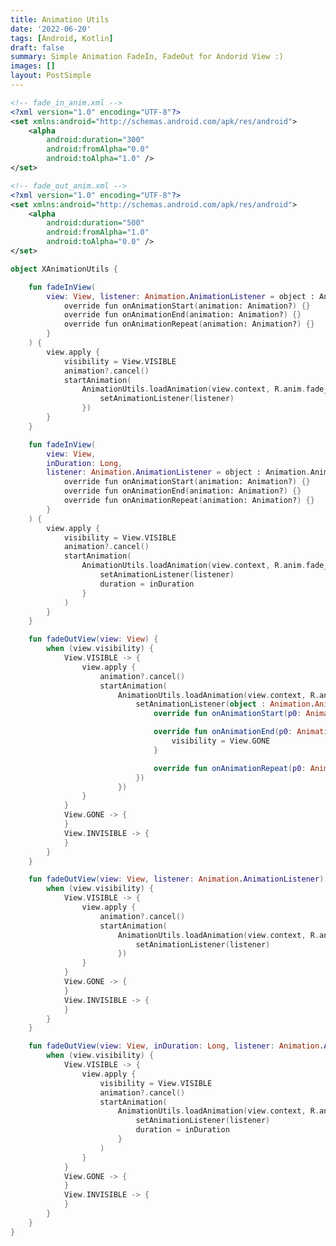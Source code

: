 ```yaml
---
title: Animation Utils
date: '2022-06-20'
tags: [Android, Kotlin]
draft: false
summary: Simple Animation FadeIn, FadeOut for Andorid View :)
images: []
layout: PostSimple
---
```


```xml showLineNumbers
<!-- fade_in_anim.xml -->
<?xml version="1.0" encoding="UTF-8"?>
<set xmlns:android="http://schemas.android.com/apk/res/android">
    <alpha
        android:duration="300"
        android:fromAlpha="0.0"
        android:toAlpha="1.0" />
</set>
```

```xml showLineNumbers
<!-- fade_out_anim.xml -->
<?xml version="1.0" encoding="UTF-8"?>
<set xmlns:android="http://schemas.android.com/apk/res/android">
    <alpha
        android:duration="500"
        android:fromAlpha="1.0"
        android:toAlpha="0.0" />
</set>
```

```Kotlin showLineNumbers
object XAnimationUtils {

    fun fadeInView(
        view: View, listener: Animation.AnimationListener = object : Animation.AnimationListener {
            override fun onAnimationStart(animation: Animation?) {}
            override fun onAnimationEnd(animation: Animation?) {}
            override fun onAnimationRepeat(animation: Animation?) {}
        }
    ) {
        view.apply {
            visibility = View.VISIBLE
            animation?.cancel()
            startAnimation(
                AnimationUtils.loadAnimation(view.context, R.anim.fade_in_anim).apply {
                    setAnimationListener(listener)
                })
        }
    }

    fun fadeInView(
        view: View,
        inDuration: Long,
        listener: Animation.AnimationListener = object : Animation.AnimationListener {
            override fun onAnimationStart(animation: Animation?) {}
            override fun onAnimationEnd(animation: Animation?) {}
            override fun onAnimationRepeat(animation: Animation?) {}
        }
    ) {
        view.apply {
            visibility = View.VISIBLE
            animation?.cancel()
            startAnimation(
                AnimationUtils.loadAnimation(view.context, R.anim.fade_in_anim).apply {
                    setAnimationListener(listener)
                    duration = inDuration
                }
            )
        }
    }

    fun fadeOutView(view: View) {
        when (view.visibility) {
            View.VISIBLE -> {
                view.apply {
                    animation?.cancel()
                    startAnimation(
                        AnimationUtils.loadAnimation(view.context, R.anim.fade_out_anim).apply {
                            setAnimationListener(object : Animation.AnimationListener {
                                override fun onAnimationStart(p0: Animation?) {}

                                override fun onAnimationEnd(p0: Animation?) {
                                    visibility = View.GONE
                                }

                                override fun onAnimationRepeat(p0: Animation?) {}
                            })
                        })
                }
            }
            View.GONE -> {
            }
            View.INVISIBLE -> {
            }
        }
    }

    fun fadeOutView(view: View, listener: Animation.AnimationListener) {
        when (view.visibility) {
            View.VISIBLE -> {
                view.apply {
                    animation?.cancel()
                    startAnimation(
                        AnimationUtils.loadAnimation(view.context, R.anim.fade_out_anim).apply {
                            setAnimationListener(listener)
                        })
                }
            }
            View.GONE -> {
            }
            View.INVISIBLE -> {
            }
        }
    }

    fun fadeOutView(view: View, inDuration: Long, listener: Animation.AnimationListener) {
        when (view.visibility) {
            View.VISIBLE -> {
                view.apply {
                    visibility = View.VISIBLE
                    animation?.cancel()
                    startAnimation(
                        AnimationUtils.loadAnimation(view.context, R.anim.fade_out_anim).apply {
                            setAnimationListener(listener)
                            duration = inDuration
                        }
                    )
                }
            }
            View.GONE -> {
            }
            View.INVISIBLE -> {
            }
        }
    }
}
```

